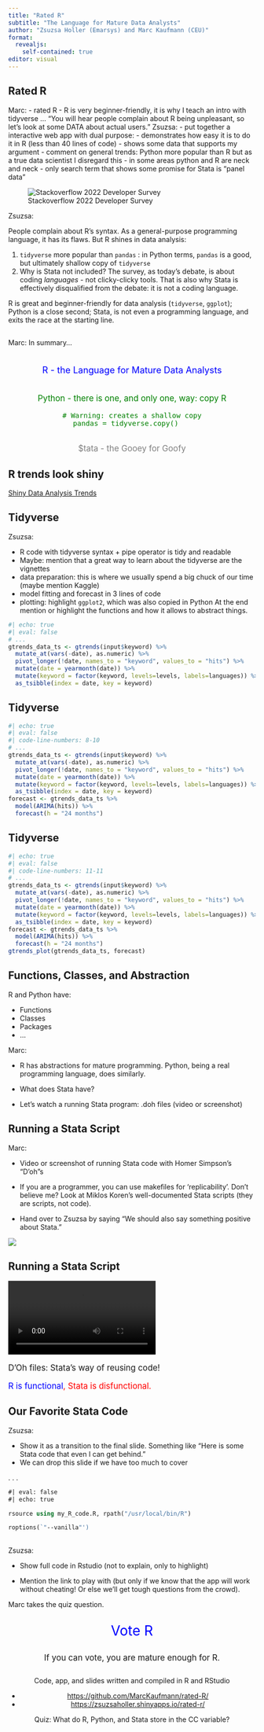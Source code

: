 ```yaml
---
title: "Rated R"
subtitle: "The Language for Mature Data Analysts"
author: "Zsuzsa Holler (Emarsys) and Marc Kaufmann (CEU)"
format: 
  revealjs:
    self-contained: true
editor: visual
---
```


## Rated R

::: notes
Marc: - rated R - R is very beginner-friendly, it is why I teach an intro with tidyverse ... "You will hear people complain about R being unpleasant, so let's look at some DATA about actual users." Zsuzsa: - put together a interactive web app with dual purpose: - demonstrates how easy it is to do it in R (less than 40 lines of code) - shows some data that supports my argument - comment on general trends: Python more popular than R but as a true data scientist I disregard this - in some areas python and R are neck and neck - only search term that shows some promise for Stata is "panel data"
:::

![Stackoverflow 2022 Developer Survey](stackoverflow-survey-2022-screenshot.png)

::: notes
Zsuzsa:

People complain about R's syntax. As a general-purpose programming language, it has its flaws. But R shines in data analysis:

1.  `tidyverse` more popular than `pandas` : in Python terms, `pandas` is a good, but ultimately shallow copy of `tidyverse`
2.  Why is Stata not included? The survey, as today's debate, is about coding *languages* - not clicky-clicky tools. That is also why Stata is effectively disqualified from the debate: it is not a coding language.

R is great and beginner-friendly for data analysis (`tidyverse`, `ggplot`); Python is a close second; Stata, is not even a programming language, and exits the race at the starting line.
:::

## 

::: notes
Marc: In summary...
:::

::: {.fragment style="text-align: center; font-size: 1.3em; margin-bottom: 2em; color: blue; margin-top: 2em"}
R - the Language for Mature Data Analysts
:::

::: {.fragment style="text-align: center; font-size: 1.2em; margin-bottom: 2em; color: green"}
Python - there is one, and only one, way: copy R

``` .python
# Warning: creates a shallow copy
pandas = tidyverse.copy()   
```
:::

::: {.fragment style="text-align: center; font-size: 1.2em; color: grey"}
\$tata - the Gooey for Goofy
:::

## R trends look shiny

[Shiny Data Analysis Trends](https://zsuzsaholler.shinyapps.io/rated-r/){target="blank"}

## Tidyverse {auto-animate="true"}

::: notes
Zsuzsa:

-   R code with tidyverse syntax + pipe operator is tidy and readable
-   Maybe: mention that a great way to learn about the tidyverse are the vignettes
-   data preparation: this is where we usually spend a big chuck of our time (maybe mention Kaggle)
-   model fitting and forecast in 3 lines of code
-   plotting: highlight `ggplot2`, which was also copied in Python At the end mention or highlight the functions and how it allows to abstract things.
:::

```r
#| echo: true
#| eval: false
# ...
gtrends_data_ts <- gtrends(input$keyword) %>% 
  mutate_at(vars(-date), as.numeric) %>% 
  pivot_longer(!date, names_to = "keyword", values_to = "hits") %>% 
  mutate(date = yearmonth(date)) %>%
  mutate(keyword = factor(keyword, levels=levels, labels=languages)) %>%
  as_tsibble(index = date, key = keyword)
```

## Tidyverse {auto-animate="true"}

```r
#| echo: true
#| eval: false
#| code-line-numbers: 8-10
# ...
gtrends_data_ts <- gtrends(input$keyword) %>% 
  mutate_at(vars(-date), as.numeric) %>% 
  pivot_longer(!date, names_to = "keyword", values_to = "hits") %>% 
  mutate(date = yearmonth(date)) %>%
  mutate(keyword = factor(keyword, levels=levels, labels=languages)) %>%
  as_tsibble(index = date, key = keyword)
forecast <- gtrends_data_ts %>%
  model(ARIMA(hits)) %>% 
  forecast(h = "24 months")
```

## Tidyverse {auto-animate="true"}

```r
#| echo: true
#| eval: false
#| code-line-numbers: 11-11
# ...
gtrends_data_ts <- gtrends(input$keyword) %>% 
  mutate_at(vars(-date), as.numeric) %>% 
  pivot_longer(!date, names_to = "keyword", values_to = "hits") %>% 
  mutate(date = yearmonth(date)) %>%
  mutate(keyword = factor(keyword, levels=levels, labels=languages)) %>%
  as_tsibble(index = date, key = keyword)
forecast <- gtrends_data_ts %>%
  model(ARIMA(hits)) %>% 
  forecast(h = "24 months")
gtrends_plot(gtrends_data_ts, forecast)
```

## Functions, Classes, and Abstraction

::: fragment
R and Python have:
:::

::: incremental
-   Functions
-   Classes
-   Packages
-   ...
:::

::: notes
Marc:

-   R has abstractions for mature programming. Python, being a real programming language, does similarly.

-   What does Stata have?

-   Let's watch a running Stata program: .doh files (video or screenshot)
:::

## Running a Stata Script

::: notes
Marc:

-   Video or screenshot of running Stata code with Homer Simpson's "D'oh"s

-   If you are a programmer, you can use makefiles for 'replicability'. Don't believe me? Look at Miklos Koren's well-documented Stata scripts (they are scripts, not code).

-   Hand over to Zsuzsa by saying "We should also say something positive about Stata."
:::

::: {.fragment .fade-in}
![](koren-peto-doh-files.png)
:::

## Running a Stata Script

![](final-running-stata.mp4)

::: {.fragment style="font-size: 1.2em;"}
D'Oh files: Stata's way of reusing code!
:::

::: {.fragment style="font-size: 1.2em;"}
[R is functional]{style="color: blue"}[, Stata is disfunctional.]{.fragment style="color: red;"}
:::

## Our Favorite Stata Code

::: notes
Zsuzsa:

-   Show it as a transition to the final slide. Something like "Here is some Stata code that even I can get behind."
-   We can drop this slide if we have too much to cover
:::

. . .

```stata
#| eval: false
#| echo: true

rsource using my_R_code.R, rpath("/usr/local/bin/R")

roptions(`"--vanilla"')

```

## 

::: notes
Zsuzsa:

-   Show full code in Rstudio (not to explain, only to highlight)

-   Mention the link to play with (but only if we know that the app will work without cheating! Or else we'll get tough questions from the crowd).

Marc takes the quiz question.
:::

::: {style="text-align: center; font-size: 2em; color: blue;"}
Vote R
:::

::: {.fragment style="text-align: center; font-size: 1.2em;"}
If you can vote, you are mature enough for R.
:::

::: {.fragment style="text-align: center; margin: 2em 0em 1em 0em;"}
Code, app, and slides written and compiled in R and RStudio

- <https://github.com/MarcKaufmann/rated-R/>
- <https://zsuzsaholler.shinyapps.io/rated-r/>
:::

::: {.fragment style="text-align: center;"}
Quiz: What do R, Python, and Stata store in the CC variable?
:::
